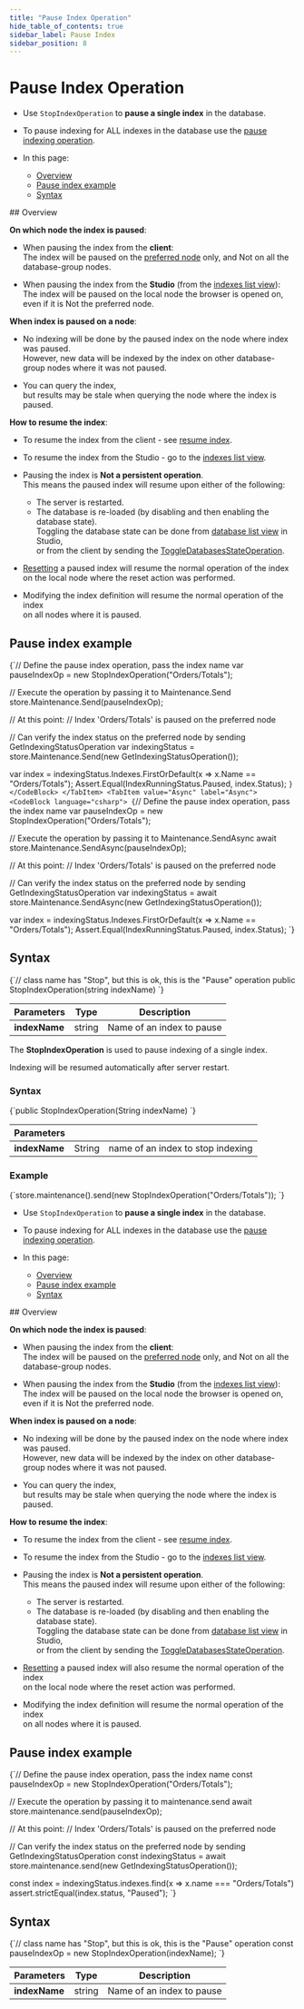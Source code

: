 ---
title: "Pause Index Operation"
hide_table_of_contents: true
sidebar_label: Pause Index
sidebar_position: 8
---




# Pause Index Operation
<LanguageSwitcher supportedLanguages={supportedLanguages} />
<LanguageContent language="csharp">

<Admonition type="note" title="">

* Use `StopIndexOperation` to __pause a single index__ in the database.

* To pause indexing for ALL indexes in the database use the [pause indexing operation](../../../../client-api/operations/maintenance/indexes/stop-indexing.mdx).

* In this page:
    * [Overview](../../../../client-api/operations/maintenance/indexes/stop-index.mdx#overview)
    * [Pause index example](../../../../client-api/operations/maintenance/indexes/stop-index.mdx#pause-index-example)
    * [Syntax](../../../../client-api/operations/maintenance/indexes/stop-index.mdx#syntax)

</Admonition>
## Overview

<Admonition type="note" title="">

__On which node the index is paused__:

* When pausing the index from the __client__:  
  The index will be paused on the [preferred node](../../../../client-api/configuration/load-balance/overview.mdx#the-preferred-node) only, and Not on all the database-group nodes.

* When pausing the index from the __Studio__ (from the [indexes list view](../../../../studio/database/indexes/indexes-list-view.mdx#indexes-list-view---actions)):  
  The index will be paused on the local node the browser is opened on, even if it is Not the preferred node.

</Admonition>

<Admonition type="note" title="">

__When index is paused on a node__:

* No indexing will be done by the paused index on the node where index was paused.  
  However, new data will be indexed by the index on other database-group nodes where it was not paused.

* You can query the index,  
  but results may be stale when querying the node where the index is paused.

</Admonition>

<Admonition type="note" title="">

__How to resume the index__:

* To resume the index from the client - see [resume index](../../../../client-api/operations/maintenance/indexes/start-index.mdx).

* To resume the index from the Studio - go to the [indexes list view](../../../../studio/database/indexes/indexes-list-view.mdx#indexes-list-view---actions).

* Pausing the index is __Not a persistent operation__.  
  This means the paused index will resume upon either of the following:
    * The server is restarted.
    * The database is re-loaded (by disabling and then enabling the database state).  
      Toggling the database state can be done from [database list view](../../../../studio/database/databases-list-view.mdx#database-actions) in Studio,  
      or from the client by sending the [ToggleDatabasesStateOperation](../../../../client-api/operations/server-wide/toggle-databases-state.mdx).

* [Resetting](../../../../client-api/operations/maintenance/indexes/reset-index.mdx) a paused index will resume the normal operation of the index  
  on the local node where the reset action was performed.

* Modifying the index definition will resume the normal operation of the index  
  on all nodes where it is paused.

</Admonition>



## Pause index example

<Tabs groupId='languageSyntax'>
<TabItem value="Sync" label="Sync">
<CodeBlock language="csharp">
{`// Define the pause index operation, pass the index name 
var pauseIndexOp = new StopIndexOperation("Orders/Totals");

// Execute the operation by passing it to Maintenance.Send
store.Maintenance.Send(pauseIndexOp);

// At this point:
// Index 'Orders/Totals' is paused on the preferred node
        
// Can verify the index status on the preferred node by sending GetIndexingStatusOperation
var indexingStatus = store.Maintenance.Send(new GetIndexingStatusOperation());

var index = indexingStatus.Indexes.FirstOrDefault(x => x.Name == "Orders/Totals");
Assert.Equal(IndexRunningStatus.Paused, index.Status);
`}
</CodeBlock>
</TabItem>
<TabItem value="Async" label="Async">
<CodeBlock language="csharp">
{`// Define the pause index operation, pass the index name 
var pauseIndexOp = new StopIndexOperation("Orders/Totals");

// Execute the operation by passing it to Maintenance.SendAsync
await store.Maintenance.SendAsync(pauseIndexOp);

// At this point:
// Index 'Orders/Totals' is paused on the preferred node
        
// Can verify the index status on the preferred node by sending GetIndexingStatusOperation
var indexingStatus = await store.Maintenance.SendAsync(new GetIndexingStatusOperation());

var index = indexingStatus.Indexes.FirstOrDefault(x => x.Name == "Orders/Totals");
Assert.Equal(IndexRunningStatus.Paused, index.Status);
`}
</CodeBlock>
</TabItem>
</Tabs>



## Syntax

<TabItem value="syntax" label="syntax">
<CodeBlock language="csharp">
{`// class name has "Stop", but this is ok, this is the "Pause" operation
public StopIndexOperation(string indexName)
`}
</CodeBlock>
</TabItem>

| Parameters | Type | Description |
| - | - | - |
| **indexName** | string | Name of an index to pause |




</LanguageContent>
<LanguageContent language="java">


The **StopIndexOperation** is used to pause indexing of a single index. 

<Admonition type="note" title="">
Indexing will be resumed automatically after server restart.
</Admonition>

### Syntax

<TabItem value="stop_1" label="stop_1">
<CodeBlock language="java">
{`public StopIndexOperation(String indexName)
`}
</CodeBlock>
</TabItem>

| Parameters | | |
| ------------- | ------------- | ----- |
| **indexName** | String | name of an index to stop indexing |

### Example

<TabItem value="stop_2" label="stop_2">
<CodeBlock language="java">
{`store.maintenance().send(new StopIndexOperation("Orders/Totals"));
`}
</CodeBlock>
</TabItem>


</LanguageContent>
<LanguageContent language="nodejs">

<Admonition type="note" title="">

* Use `StopIndexOperation` to __pause a single index__ in the database.

* To pause indexing for ALL indexes in the database use the [pause indexing operation](../../../../client-api/operations/maintenance/indexes/stop-indexing.mdx).

* In this page:
    * [Overview](../../../../client-api/operations/maintenance/indexes/stop-index.mdx#overview)
    * [Pause index example](../../../../client-api/operations/maintenance/indexes/stop-index.mdx#pause-index-example)
    * [Syntax](../../../../client-api/operations/maintenance/indexes/stop-index.mdx#syntax)

</Admonition>
## Overview

<Admonition type="note" title="">

__On which node the index is paused__:

* When pausing the index from the __client__:  
  The index will be paused on the [preferred node](../../../../client-api/configuration/load-balance/overview.mdx#the-preferred-node) only, and Not on all the database-group nodes.

* When pausing the index from the __Studio__ (from the [indexes list view](../../../../studio/database/indexes/indexes-list-view.mdx#indexes-list-view---actions)):  
  The index will be paused on the local node the browser is opened on, even if it is Not the preferred node.

</Admonition>

<Admonition type="note" title="">

__When index is paused on a node__:

* No indexing will be done by the paused index on the node where index was paused.  
  However, new data will be indexed by the index on other database-group nodes where it was not paused.

* You can query the index,  
  but results may be stale when querying the node where the index is paused.

</Admonition>

<Admonition type="note" title="">

__How to resume the index__:

* To resume the index from the client - see [resume index](../../../../client-api/operations/maintenance/indexes/start-index.mdx).

* To resume the index from the Studio - go to the [indexes list view](../../../../studio/database/indexes/indexes-list-view.mdx#indexes-list-view---actions).

* Pausing the index is __Not a persistent operation__.  
  This means the paused index will resume upon either of the following:
    * The server is restarted.
    * The database is re-loaded (by disabling and then enabling the database state).  
      Toggling the database state can be done from [database list view](../../../../studio/database/databases-list-view.mdx#database-actions) in Studio,  
      or from the client by sending the [ToggleDatabasesStateOperation](../../../../client-api/operations/server-wide/toggle-databases-state.mdx).

* [Resetting](../../../../client-api/operations/maintenance/indexes/reset-index.mdx) a paused index will also resume the normal operation of the index  
  on the local node where the reset action was performed.  

* Modifying the index definition will resume the normal operation of the index  
  on all nodes where it is paused.

</Admonition>



## Pause index example

<TabItem value="pause_index" label="pause_index">
<CodeBlock language="js">
{`// Define the pause index operation, pass the index name 
const pauseIndexOp = new StopIndexOperation("Orders/Totals");

// Execute the operation by passing it to maintenance.send
await store.maintenance.send(pauseIndexOp);

// At this point:
// Index 'Orders/Totals' is paused on the preferred node

// Can verify the index status on the preferred node by sending GetIndexingStatusOperation
const indexingStatus = await store.maintenance.send(new GetIndexingStatusOperation());

const index = indexingStatus.indexes.find(x => x.name === "Orders/Totals")
assert.strictEqual(index.status, "Paused");
`}
</CodeBlock>
</TabItem>



## Syntax

<TabItem value="syntax" label="syntax">
<CodeBlock language="js">
{`// class name has "Stop", but this is ok, this is the "Pause" operation
const pauseIndexOp = new StopIndexOperation(indexName);
`}
</CodeBlock>
</TabItem>

| Parameters | Type | Description |
| - | - | - |
| **indexName** | string | Name of an index to pause |




</LanguageContent>

<!---
### Indexes
- [What are Indexes](../../../../indexes/what-are-indexes)
- [Creating and Deploying Indexes](../../../../indexes/creating-and-deploying)
- [Index Administration](../../../../indexes/index-administration)

### Operations
- [How to Disable Index](../../../../client-api/operations/maintenance/indexes/disable-index)
- [How to Resume Index](../../../../client-api/operations/maintenance/indexes/start-index)
- [Pause indexing on database.](../../../../client-api/operations/maintenance/indexes/stop-indexing)
- [How to Enable Index](../../../../client-api/operations/maintenance/indexes/enable-index)
- [How to Stop Index Until Restart](../../../../client-api/operations/maintenance/indexes/stop-index)

### Studio
- [Pause index from Studio](../../../../studio/database/indexes/indexes-list-view#indexes-list-view---actions)
- [Pause indexing from Studio](../../../../studio/database/databases-list-view#more-actions)


-->
